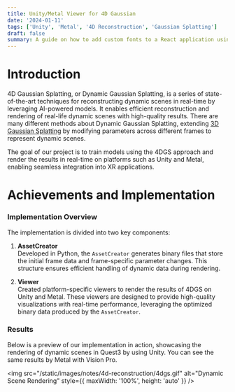 ```yaml
---
title: Unity/Metal Viewer for 4D Gaussian
date: '2024-01-11'
tags: ['Unity', 'Metal', '4D Reconstruction', 'Gaussian Splatting']
draft: false
summary: A guide on how to add custom fonts to a React application using Tailwind CSS.
---
```



# Introduction

4D Gaussian Splatting, or Dynamic Gaussian Splatting, is a series of state-of-the-art techniques for reconstructing dynamic scenes in real-time by leveraging AI-powered models.
It enables efficient reconstruction and rendering of real-life dynamic scenes with high-quality results.
There are many different methods about Dynamic Gaussian Splatting, extending [3D Gaussian Splatting](https://repo-sam.inria.fr/fungraph/3d-gaussian-splatting/) by modifying parameters across different frames to represent dynamic scenes.

The goal of our project is to train models using the 4DGS approach and render the results in real-time on platforms such as Unity and Metal, enabling seamless integration into XR applications.

# Achievements and Implementation

### Implementation Overview
The implementation is divided into two key components:

1. **AssetCreator**  
   Developed in Python, the `AssetCreator` generates binary files that store the initial frame data and frame-specific parameter changes. This structure ensures efficient handling of dynamic data during rendering.  

2. **Viewer**  
   Created platform-specific viewers to render the results of 4DGS on Unity and Metal. These viewers are designed to provide high-quality visualizations with real-time performance, leveraging the optimized binary data produced by the `AssetCreator`.

### Results  
Below is a preview of our implementation in action, showcasing the rendering of dynamic scenes in Quest3 by using Unity. You can see the same results by Metal with Vision Pro.

<img 
  src="/static/images/notes/4d-reconstruction/4dgs.gif" 
  alt="Dynamic Scene Rendering" 
  style={{ maxWidth: '100%', height: 'auto' }} 
/>